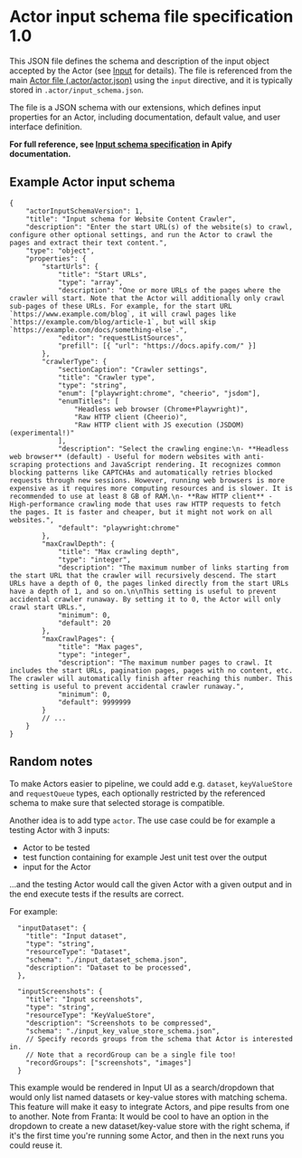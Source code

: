 # Actor input schema file specification 1.0

This JSON file defines the schema and description of the input object accepted by the Actor (see [Input](../README.md#input) for details). The file is referenced from the main [Actor file (.actor/actor.json)](ACTOR_FILE.md) using the `input` directive, and it is typically stored in `.actor/input_schema.json`.

The file is a JSON schema with our extensions, which defines input properties for an Actor, including documentation, default value, and user interface definition.

**For full reference, see [Input schema specification](https://docs.apify.com/platform/actors/development/actor-definition/input-schema/specification/v1) in Apify documentation.**

## Example Actor input schema

```jsonc
{
    "actorInputSchemaVersion": 1,
    "title": "Input schema for Website Content Crawler",
    "description": "Enter the start URL(s) of the website(s) to crawl, configure other optional settings, and run the Actor to crawl the pages and extract their text content.",
    "type": "object",
    "properties": {
        "startUrls": {
            "title": "Start URLs",
            "type": "array",
            "description": "One or more URLs of the pages where the crawler will start. Note that the Actor will additionally only crawl sub-pages of these URLs. For example, for the start URL `https://www.example.com/blog`, it will crawl pages like `https://example.com/blog/article-1`, but will skip `https://example.com/docs/something-else`.",
            "editor": "requestListSources",
            "prefill": [{ "url": "https://docs.apify.com/" }]
        },
        "crawlerType": {
            "sectionCaption": "Crawler settings",
            "title": "Crawler type",
            "type": "string",
            "enum": ["playwright:chrome", "cheerio", "jsdom"],
            "enumTitles": [
                "Headless web browser (Chrome+Playwright)",
                "Raw HTTP client (Cheerio)",
                "Raw HTTP client with JS execution (JSDOM) (experimental!)"
            ],
            "description": "Select the crawling engine:\n- **Headless web browser** (default) - Useful for modern websites with anti-scraping protections and JavaScript rendering. It recognizes common blocking patterns like CAPTCHAs and automatically retries blocked requests through new sessions. However, running web browsers is more expensive as it requires more computing resources and is slower. It is recommended to use at least 8 GB of RAM.\n- **Raw HTTP client** - High-performance crawling mode that uses raw HTTP requests to fetch the pages. It is faster and cheaper, but it might not work on all websites.",
            "default": "playwright:chrome"
        },
        "maxCrawlDepth": {
            "title": "Max crawling depth",
            "type": "integer",
            "description": "The maximum number of links starting from the start URL that the crawler will recursively descend. The start URLs have a depth of 0, the pages linked directly from the start URLs have a depth of 1, and so on.\n\nThis setting is useful to prevent accidental crawler runaway. By setting it to 0, the Actor will only crawl start URLs.",
            "minimum": 0,
            "default": 20
        },
        "maxCrawlPages": {
            "title": "Max pages",
            "type": "integer",
            "description": "The maximum number pages to crawl. It includes the start URLs, pagination pages, pages with no content, etc. The crawler will automatically finish after reaching this number. This setting is useful to prevent accidental crawler runaway.",
            "minimum": 0,
            "default": 9999999
        }
        // ...
    }
}
```

## Random notes

To make Actors easier to pipeline, we could add e.g. `dataset`, `keyValueStore` and `requestQueue` types, each optionally restricted by the referenced schema to make sure that selected storage is compatible.

Another idea is to add type `actor`. The use case could be for example a testing Actor with 3 inputs:

-   Actor to be tested
-   test function containing for example Jest unit test over the output
-   input for the Actor

...and the testing Actor would call the given Actor with a given output and in the end execute tests if the results are correct.

For example:

```jsonc
  "inputDataset": {
    "title": "Input dataset",
    "type": "string",
    "resourceType": "Dataset",
    "schema": "./input_dataset_schema.json",
    "description": "Dataset to be processed",
  },

  "inputScreenshots": {
    "title": "Input screenshots",
    "type": "string",
    "resourceType": "KeyValueStore",
    "description": "Screenshots to be compressed",
    "schema": "./input_key_value_store_schema.json",
    // Specify records groups from the schema that Actor is interested in.
    // Note that a recordGroup can be a single file too!
    "recordGroups": ["screenshots", "images"]
  }
```

This example would be rendered in Input UI as a search/dropdown that would only list named datasets or key-value stores with matching schema. This feature will make it easy to integrate Actors, and pipe results from one to another. Note from Franta: It would be cool to have an option in the dropdown to create a new dataset/key-value store with the right schema, if it's the first time you're running some Actor, and then in the next runs you could reuse it.
